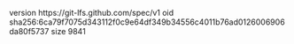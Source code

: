 version https://git-lfs.github.com/spec/v1
oid sha256:6ca79f7075d343112f0c9e64df349b34556c4011b76ad0126006906da80f5737
size 9841
